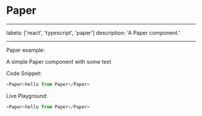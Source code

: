 # Paper

---

labels: ['react', 'typescript', 'paper']
description: 'A Paper component.'

---


Paper example:

A simple Paper component with some text

Code Snippet:

```js
<Paper>hello from Paper</Paper>
```

Live Playground:

```js live
<Paper>hello from Paper</Paper>
```
